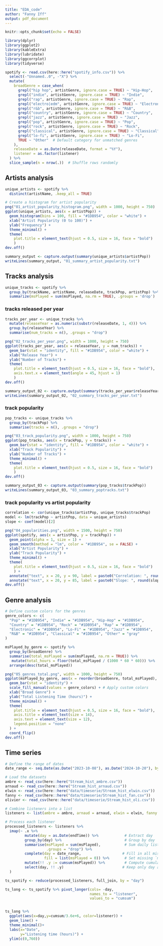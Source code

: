 ```yaml
---
title: "EDA_code"
author: "Fanny Iff"
output: pdf_document
---
```


```r
knitr::opts_chunk$set(echo = FALSE)
```

```r
library(dplyr)
library(ggplot2)
library(kableExtra)
library(lubridate)
library(ggcorrplot)
library(tidyverse)
```

```r
spotify <- read.csv(here::here("spotify_info.csv")) %>%
  select(-"Unnamed..0", -"X") %>%
  mutate(
    broadGenre = case_when(
      grepl("hip hop", artistGenre, ignore.case = TRUE) ~ "Hip-Hop",
      grepl("indie", artistGenre, ignore.case = TRUE) ~ "Indie",
      grepl("rap", artistGenre, ignore.case = TRUE) ~ "Rap",
      grepl("electro|edm", artistGenre, ignore.case = TRUE) ~ "Electronic",
      grepl("r&b", artistGenre, ignore.case = TRUE) ~ "R&B",
      grepl("country", artistGenre, ignore.case = TRUE) ~ "Country",
      grepl("jazz", artistGenre, ignore.case = TRUE) ~ "Jazz",
      grepl("pop", artistGenre, ignore.case = TRUE) ~ "Pop",
      grepl("rock", artistGenre, ignore.case = TRUE) ~ "Rock",
      grepl("classical", artistGenre, ignore.case = TRUE) ~ "Classical",
      grepl("lo-fi", artistGenre, ignore.case = TRUE) ~ "Lo-Fi",
      TRUE ~ "Other"  # Default category for unmatched genres
    ),
    releaseDate = as.Date(releaseDate, format = "%Y"),
    listener = as.factor(listener)
  ) %>%
  slice_sample(n = nrow(.))  # Shuffle rows randomly
```

## Artists analysis

```r
unique_artists <- spotify %>%
  distinct(artistName, .keep_all = TRUE)
```

```r
# Create a histogram for artist popularity
png("01_artist_popularity_histogram.png", width = 1000, height = 750)
ggplot(unique_artists, aes(x = artistPop)) +
  geom_histogram(bins = 100, fill = "#1DB954", color = "white") +
  xlab("Artist Popularity (0 to 100)") +
  ylab("Frequency") +
  theme_minimal() +
  theme(
    plot.title = element_text(hjust = 0.5, size = 16, face = "bold")
    )
dev.off()
```

```r
summary_output <- capture.output(summary(unique_artists$artistPop))
writeLines(summary_output, "01_summary_artist_popularity.txt")
```

## Tracks analysis

```r
unique_tracks <- spotify %>%
  group_by(trackName, artistName, releaseDate, trackPop, artistPop) %>%
  summarize(msPlayed = sum(msPlayed, na.rm = TRUE), .groups = 'drop') 
```

### tracks released per year

```r
tracks_per_year <- unique_tracks %>%
  mutate(releaseYear = as.numeric(substr(releaseDate, 1, 4))) %>%
  group_by(releaseYear) %>%
  summarise(num_tracks = n(), .groups = "drop")

png("02_tracks_per_year.png", width = 1000, height = 750)
ggplot(tracks_per_year, aes(x = releaseYear, y = num_tracks)) +
  geom_bar(stat = "identity", fill = "#1DB954", color = "white") +
  xlab("Release Year") +
  ylab("Number of Tracks") +
  theme(
    plot.title = element_text(hjust = 0.5, size = 16, face = "bold"),
    axis.text.x = element_text(angle = 45, hjust = 1)
    )
dev.off()
```

```r
summary_output_02 <- capture.output(summary(tracks_per_year$releaseYear))
writeLines(summary_output_02, "02_summary_tracks_per_year.txt")
```

### track popularity

```r
pop_tracks <- unique_tracks %>%
  group_by(trackPop) %>%
  summarise(tracks = n(), .groups = "drop")

png("03_track_popularity.png", width = 1000, height = 750)
ggplot(pop_tracks, aes(x = trackPop, y = tracks)) +
  geom_bar(stat = "identity", fill = "#1DB954", color = "white") +
  xlab("Track Popularity") +
  ylab("Number of Tracks") +
  theme_minimal() +
  theme(
    plot.title = element_text(hjust = 0.5, size = 16, face = "bold")
    )
dev.off()
```

```r
summary_output_03 <- capture.output(summary(pop_tracks$trackPop))
writeLines(summary_output_03, "03_summary_poptracks.txt")
```

### track popularity vs artist popularity

```r
correlation <- cor(unique_tracks$artistPop, unique_tracks$trackPop)
model <- lm(trackPop ~ artistPop, data = unique_artists)
slope <- coef(model)[2]

png("04_popularities.png", width = 1500, height = 750)
ggplot(spotify, aes(x = artistPop, y = trackPop)) +
  geom_point(alpha = 1, size = 1) +
  geom_smooth(method = "lm", color = "#1DB954", se = FALSE) +
  xlab("Artist Popularity") +
  ylab("Track Popularity") +
  theme_minimal() +
  theme(
    plot.title = element_text(hjust = 0.5, size = 16, face = "bold")
    ) +
  annotate("text", x = 20, y = 90, label = paste0("Correlation: ", round(correlation, 2)), size = 10, color = "black") +  # Add correlation
  annotate("text", x = 20, y = 85, label = paste0("Slope: ", round(slope, 2)), size = 10, color = "black")  # Add slope
dev.off()
```

## Genre analysis

```r
# Define custom colors for the genres
genre_colors <- c(
  "Pop" = "#1DB954", "Indie" = "#1DB954", "Hip-Hop" = "#1DB954", 
  "Country" = "#1DB954", "Rock" = "#1DB954", "Rap" = "#1DB954", 
  "Electronic" = "#1DB954", "Lo-Fi" = "#1DB954", "Jazz" = "#1DB954", 
  "R&B" = "#1DB954", "Classical" = "#1DB954", "Other" = "gray"
)

msPlayed_by_genre <- spotify %>%
  group_by(broadGenre) %>%
  summarise(total_msPlayed = sum(msPlayed, na.rm = TRUE)) %>%
   mutate(total_hours = floor(total_msPlayed / (1000 * 60 * 60))) %>%
  arrange(desc(total_msPlayed))

png("05_genres_total.png", width = 1000, height = 750)
ggplot(msPlayed_by_genre, aes(x = reorder(broadGenre, total_msPlayed), y = total_hours, fill = broadGenre)) + 
  geom_bar(stat = "identity") + 
  scale_fill_manual(values = genre_colors) + # Apply custom colors
  xlab("Broad Genre") + 
  ylab("Total Listening Time (hours)") + 
  theme_minimal() + 
  theme(
    plot.title = element_text(hjust = 0.5, size = 16, face = "bold"),
    axis.title = element_text(size = 14),
    axis.text = element_text(size = 12),
    legend.position = "none"
  ) +
  coord_flip() 
dev.off()
```

## Time series

```r
# Define the range of dates
date_range <- seq.Date(as.Date("2023-10-08"), as.Date("2024-10-20"), by = "day")

# Load the datasets
ambre <- read_csv(here::here("Stream_hist_ambre.csv"))
arnaud <- read_csv(here::here("Stream_hist_arnaud.csv"))
elwin <- read_csv(here::here("data/timeserie/Stream_hist_elwin.csv"))
fanny <- read_csv(here::here("data/timeserie/Stream_hist_fan.csv"))
olivier <- read_csv(here::here("data/timeserie/Stream_hist_oli.csv"))

# Combine listeners into a list
listeners <- list(ambre = ambre, arnaud = arnaud, elwin = elwin, fanny = fanny, olivier = olivier)

# Process each listener
processed_listeners <- listeners %>%
  imap(~ .x %>%
         mutate(day = as.Date(endTime)) %>%            # Extract day
         group_by(day) %>%                             # Group by day
         summarise(msPlayed = sum(msPlayed),           # Sum daily listening time
                   .groups = "drop") %>%
         complete(day = date_range,                   # Fill in all missing days
                  fill = list(msPlayed = 0)) %>%       # Set missing `msPlayed` to 0
         mutate(!! .y := cumsum(msPlayed)) %>%         # Compute cumulative sum
         select(day, !! .y)                           # Keep only day and cumulative sum
  )

ts_spotify <- reduce(processed_listeners, full_join, by = "day") 

ts_long <- ts_spotify %>% pivot_longer(cols= -day,
                                       names_to = "listener",
                                       values_to = "cumsum")


ts_long %>%
  ggplot(aes(x=day,y=cumsum/3.6e+6, color=listener)) +
  geom_line() +
  theme_minimal()+
  labs(x="Date",
       y="Listening time (hours)") +
  ylim(c(0,760))

```
